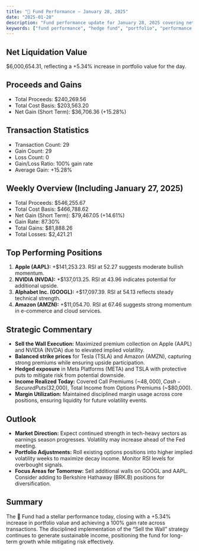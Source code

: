 ```yaml
---
title: "🤫 Fund Performance – January 28, 2025"
date: "2025-01-28"
description: "Fund performance update for January 28, 2025 covering net liquidation value, transaction statistics, and strategic commentary."
keywords: ["fund performance", "hedge fund", "portfolio", "performance update"]
---
```


## Net Liquidation Value

$6,000,654.31, reflecting a +5.34% increase in portfolio value for the day.

## Proceeds and Gains

- Total Proceeds: $240,269.56  
- Total Cost Basis: $203,563.20  
- Net Gain (Short Term): $36,706.36 (+15.28%)

## Transaction Statistics

- Transaction Count: 29  
- Gain Count: 29  
- Loss Count: 0  
- Gain/Loss Ratio: 100% gain rate  
- Average Gain: +15.28%

## Weekly Overview (Including January 27, 2025)

- Total Proceeds: $546,255.67  
- Total Cost Basis: $466,788.62  
- Net Gain (Short Term): $79,467.05 (+14.61%)  
- Gain Rate: 87.30%  
- Total Gains: $81,888.26  
- Total Losses: $2,421.21

## Top Performing Positions

1. **Apple (AAPL):** +$141,253.23. RSI at 52.27 suggests moderate bullish momentum.
2. **NVIDIA (NVDA):** +$137,013.25. RSI at 43.96 indicates potential for additional upside.
3. **Alphabet Inc. (GOOGL):** +$17,097.39. RSI at 54.13 reflects steady technical strength.
4. **Amazon (AMZN):** +$11,054.70. RSI at 67.46 suggests strong momentum in e-commerce and cloud services.

## Strategic Commentary

- **Sell the Wall Execution:** Maximized premium collection on Apple (AAPL) and NVIDIA (NVDA) due to elevated implied volatility.
- **Balanced strike prices** for Tesla (TSLA) and Amazon (AMZN), capturing strong premiums while ensuring upside participation.
- **Hedged exposure** in Meta Platforms (META) and TSLA with protective puts to mitigate risk from potential downside.
- **Income Realized Today:** Covered Call Premiums (~$48,000), Cash-Secured Puts ($32,000), Total Income from Options Premiums (~$80,000).
- **Margin Utilization:** Maintained disciplined margin usage across core positions, ensuring liquidity for future volatility events.

## Outlook

- **Market Direction:** Expect continued strength in tech-heavy sectors as earnings season progresses. Volatility may increase ahead of the Fed meeting.
- **Portfolio Adjustments:** Roll existing options positions into higher implied volatility weeks to maximize decay income. Monitor RSI levels for overbought signals.
- **Focus Areas for Tomorrow:** Sell additional walls on GOOGL and AAPL. Consider adding to Berkshire Hathaway (BRK.B) positions for diversification.

## Summary

The 🤫 Fund had a stellar performance today, closing with a +5.34% increase in portfolio value and achieving a 100% gain rate across transactions. The disciplined implementation of the “Sell the Wall” strategy continues to generate sustainable income, positioning the fund for long-term growth while mitigating risk effectively.
